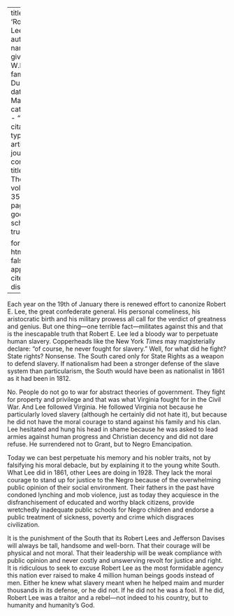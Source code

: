 
---
title: 'Robert E. Lee'
author:
  - name:
      given: W.E.B.
      family: Du Bois
date: Mar. 1928
categories: 
  - ""
citation: 
  type: article-journal
  container-title: The Crisis
  volume: 35
  issue: 3
  page: 97
google-scholar: true

format:
  html:
    toc: false
    appendix-cite-as: display
---


Each year on the 19th of January there is renewed effort to canonize Robert E. Lee, the great confederate general. His personal comeliness, his aristocratic birth and his military prowess all call for the verdict of greatness and genius. But one thing---one terrible fact---militates against this and that is the inescapable truth that Robert E. Lee led a bloody war to perpetuate human slavery. Copperheads like the New York *Times* may magisterially declare: "of course, he never fought for slavery." Well, for what did he fight? State rights? Nonsense. The South cared only for State Rights as a weapon to defend slavery. If nationalism had been a stronger defense of the slave system than particularism, the South would have been as nationalist in 1861 as it had been in 1812.

No. People do not go to war for abstract theories of government. They fight for property and privilege and that was what Virginia fought for in the Civil War. And Lee followed Virginia. He followed Virginia not because he particularly loved slavery (although he certainly did not hate it), but because he did not have the moral courage to stand against his family and his clan. Lee hesitated and hung his head in shame because he was asked to lead armies against human progress and Christian decency and did not dare refuse. He surrendered not to Grant, but to Negro Emancipation.

Today we can best perpetuate his memory and his nobler traits, not by falsifying his moral debacle, but by explaining it to the young white South. What Lee did in 1861, other Lees are doing in 1928. They lack the moral courage to stand up for justice to the Negro because of the overwhelming public opinion of their social environment. Their fathers in the past have condoned lynching and mob violence, just as today they acquiesce in the disfranchisement of educated and worthy black citizens, provide wretchedly inadequate public schools for Negro children and endorse a public treatment of sickness, poverty and crime which disgraces civilization.

It is the punishment of the South that its Robert Lees and Jefferson Davises will always be tall, handsome and well-born. That their courage will be physical and not moral. That their leadership will be weak compliance with public opinion and never costly and unswerving revolt for justice and right. It is ridiculous to seek to excuse Robert Lee as the most formidable agency this nation ever raised to make 4 million human beings goods instead of men. Either he knew what slavery meant when he helped maim and murder thousands in its defense, or he did not. If he did not he was a fool. If he did, Robert Lee was a traitor and a rebel---not indeed to his country, but to humanity and humanity's God.

